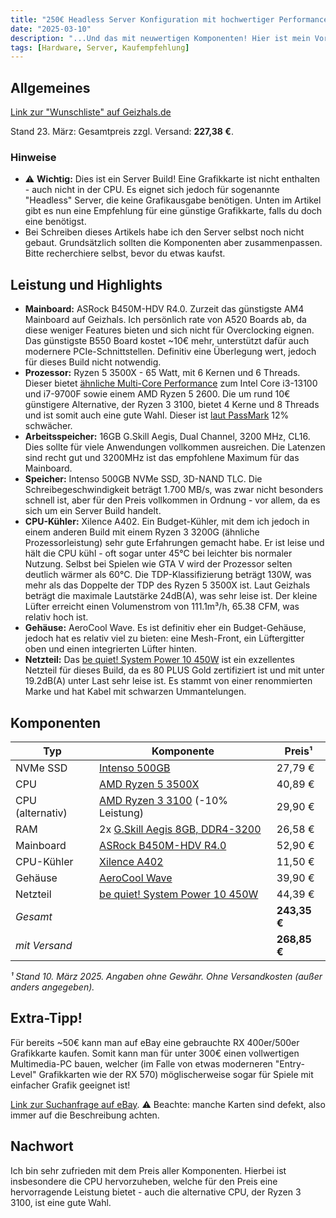 ```yaml
---
title: "250€ Headless Server Konfiguration mit hochwertiger Performance"
date: "2025-03-10"
description: "...Und das mit neuwertigen Komponenten! Hier ist mein Vorschlag für einen Server-Build mit einem Budget von (unter) 250€."
tags: [Hardware, Server, Kaufempfehlung]
---
```


## Allgemeines

[Link zur "Wunschliste" auf Geizhals.de](https://geizhals.de/wishlists/4340536)

Stand 23. März: Gesamtpreis zzgl. Versand: **227,38 €**.

### Hinweise

- ⚠️ **Wichtig:** Dies ist ein Server Build! Eine Grafikkarte ist nicht enthalten - auch nicht in der CPU. Es eignet sich jedoch für sogenannte "Headless" Server, die keine Grafikausgabe benötigen. Unten im Artikel gibt es nun eine Empfehlung für eine günstige Grafikkarte, falls du doch eine benötigst.
- Bei Schreiben dieses Artikels habe ich den Server selbst noch nicht gebaut. Grundsätzlich sollten die Komponenten aber zusammenpassen. Bitte recherchiere selbst, bevor du etwas kaufst.

## Leistung und Highlights

- **Mainboard:** ASRock B450M-HDV R4.0. Zurzeit das günstigste AM4 Mainboard auf Geizhals. Ich persönlich rate von A520 Boards ab, da diese weniger Features bieten und sich nicht für Overclocking eignen. Das günstigste B550 Board kostet ~10€ mehr, unterstützt dafür auch modernere PCIe-Schnittstellen. Definitiv eine Überlegung wert, jedoch für dieses Build nicht notwendig.
- **Prozessor:** Ryzen 5 3500X - 65 Watt, mit 6 Kernen und 6 Threads. Dieser bietet [ähnliche Multi-Core Performance](https://www.cpubenchmark.net/compare/3592vs5170vs3465vs3243/AMD-Ryzen-5-3500X-vs-Intel-i3-13100-vs-Intel-i7-9700F-vs-AMD-Ryzen-5-2600) zum Intel Core i3-13100 und i7-9700F sowie einem AMD Ryzen 5 2600. Die um rund 10€ günstigere Alternative, der Ryzen 3 3100, bietet 4 Kerne und 8 Threads und ist somit auch eine gute Wahl. Dieser ist [laut PassMark](https://www.cpubenchmark.net/compare/3715vs3592/AMD-Ryzen-3-3100-vs-AMD-Ryzen-5-3500X) 12% schwächer.
- **Arbeitsspeicher:** 16GB G.Skill Aegis, Dual Channel, 3200 MHz, CL16. Dies sollte für viele Anwendungen vollkommen ausreichen. Die Latenzen sind recht gut und 3200MHz ist das empfohlene Maximum für das Mainboard.
- **Speicher:** Intenso 500GB NVMe SSD, 3D-NAND TLC. Die Schreibegeschwindigkeit beträgt 1.700 MB/s, was zwar nicht besonders schnell ist, aber für den Preis vollkommen in Ordnung - vor allem, da es sich um ein Server Build handelt.
- **CPU-Kühler:** Xilence A402. Ein Budget-Kühler, mit dem ich jedoch in einem anderen Build mit einem Ryzen 3 3200G (ähnliche Prozessorleistung) sehr gute Erfahrungen gemacht habe. Er ist leise und hält die CPU kühl - oft sogar unter 45°C bei leichter bis normaler Nutzung. Selbst bei Spielen wie GTA V wird der Prozessor selten deutlich wärmer als 60°C. Die TDP-Klassifizierung beträgt 130W, was mehr als das Doppelte der TDP des Ryzen 5 3500X ist. Laut Geizhals beträgt die maximale Lautstärke 24dB(A), was sehr leise ist. Der kleine Lüfter erreicht einen Volumenstrom von 111.1m³/​h, 65.38 CFM, was relativ hoch ist.
- **Gehäuse:** AeroCool Wave. Es ist definitiv eher ein Budget-Gehäuse, jedoch hat es relativ viel zu bieten: eine Mesh-Front, ein Lüftergitter oben und einen integrierten Lüfter hinten.
- **Netzteil:** Das [be quiet! System Power 10 450W](https://geizhals.de/be-quiet-system-power-10-450w-atx-2-52-bn326-a2836100.html) ist ein exzellentes Netzteil für dieses Build, da es 80 PLUS Gold zertifiziert ist und mit unter 19.2dB(A) unter Last sehr leise ist. Es stammt von einer renommierten Marke und hat Kabel mit schwarzen Ummantelungen.

## Komponenten

| Typ              | Komponente                                                                                                                    | Preis¹       |
| ---------------- | ----------------------------------------------------------------------------------------------------------------------------- | ------------ |
| NVMe SSD         | [Intenso 500GB](https://geizhals.de/intenso-pcie-premium-ssd-500gb-3835450-a2596493.html)                                     | 27,79 €      |
| CPU              | [AMD Ryzen 5 3500X](https://geizhals.de/amd-ryzen-5-3500x-100-000000158-a2154049.html)                                        | 40,89 €      |
| CPU (alternativ) | [AMD Ryzen 3 3100](https://geizhals.de/amd-ryzen-3-3100-100-000000284-a2277541.html) (-10% Leistung)                          | 29,90 €      |
| RAM              | 2x [G.Skill Aegis 8GB, DDR4-3200](https://geizhals.de/g-skill-aegis-dimm-8gb-f4-3200c16s-8gis-a2151629.html)                  | 26,58 €      |
| Mainboard        | [ASRock B450M-HDV R4.0](https://geizhals.de/asrock-b450m-hdv-r4-0-90-mxb9n0-a0uayz-a2033452.html)                             | 52,90 €      |
| CPU-Kühler       | [Xilence A402](https://geizhals.de/xilence-a402-xc025-a1327405.html)                                                          | 11,50 €      |
| Gehäuse          | [AeroCool Wave](https://geizhals.de/aerocool-wave-accm-pv35013-11-wave-g-bk-v1-a2515332.html)                                 | 39,90 €      |
| Netzteil         | [be quiet! System Power 10 450W](https://geizhals.de/be-quiet-system-power-10-450w-atx-2-52-bn326-a2836100.html) | 44,39 €      |
| *Gesamt*         |                                                                                                                               | **243,35 €** |
| *mit Versand*    |                                                                                                                               | **268,85 €** |

*¹ Stand 10. März 2025. Angaben ohne Gewähr. Ohne Versandkosten (außer anders angegeben).*

## Extra-Tipp!

Für bereits ~50€ kann man auf eBay eine gebrauchte RX 400er/500er Grafikkarte kaufen. Somit kann man für unter 300€ einen vollwertigen Multimedia-PC bauen, welcher (im Falle von etwas moderneren "Entry-Level" Grafikkarten wie der RX 570) möglischerweise sogar für Spiele mit einfacher Grafik geeignet ist!

[Link zur Suchanfrage auf eBay](https://www.ebay.de/sch/i.html?_nkw=amd%20radeon%20rx%20-defect%20-defekt%20-error&_sacat=0&_from=R40&LH_BIN=1&_sop=15&LH_PrefLoc=3&_udlo=30&rt=nc). ⚠️ Beachte: manche Karten sind defekt, also immer auf die Beschreibung achten.

## Nachwort

Ich bin sehr zufrieden mit dem Preis aller Komponenten. Hierbei ist insbesondere die CPU hervorzuheben, welche für den Preis eine hervorragende Leistung bietet - auch die alternative CPU, der Ryzen 3 3100, ist eine gute Wahl. 